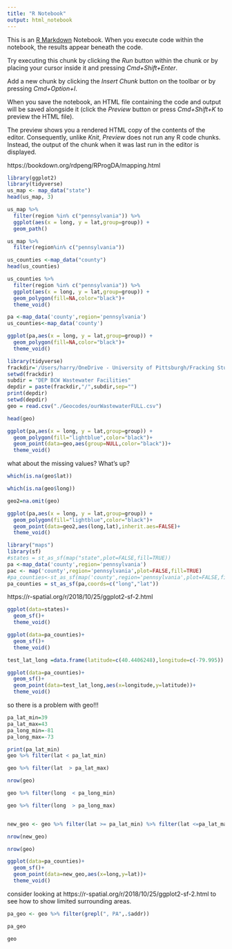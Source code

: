 ```yaml
---
title: "R Notebook"
output: html_notebook
---
```


This is an [R Markdown](http://rmarkdown.rstudio.com) Notebook. When you execute code within the notebook, the results appear beneath the code. 

Try executing this chunk by clicking the *Run* button within the chunk or by placing your cursor inside it and pressing *Cmd+Shift+Enter*. 


Add a new chunk by clicking the *Insert Chunk* button on the toolbar or by pressing *Cmd+Option+I*.

When you save the notebook, an HTML file containing the code and output will be saved alongside it (click the *Preview* button or press *Cmd+Shift+K* to preview the HTML file). 

The preview shows you a rendered HTML copy of the contents of the editor. Consequently, unlike *Knit*, *Preview* does not run any R code chunks. Instead, the output of the chunk when it was last run in the editor is displayed.

https://bookdown.org/rdpeng/RProgDA/mapping.html
```r
library(ggplot2)
library(tidyverse)
us_map <- map_data("state")
head(us_map, 3)
```

```r
us_map %>% 
  filter(region %in% c("pennsylvania")) %>%
  ggplot(aes(x = long, y = lat,group=group)) +
  geom_path()
```
```r
us_map %>% 
  filter(region%in% c("pennsylvania"))
```
```r
us_counties <-map_data("county")
head(us_counties)
```
```r
us_counties %>% 
  filter(region %in% c("pennsylvania")) %>%
  ggplot(aes(x = long, y = lat,group=group)) +
  geom_polygon(fill=NA,color="black")+
  theme_void()
```
```r
pa <-map_data('county',region='pennsylvania')
us_counties<-map_data('county')
```

```r
ggplot(pa,aes(x = long, y = lat,group=group)) +
  geom_polygon(fill=NA,color="black")+
  theme_void()
```
```r
library(tidyverse)
frackdir='/Users/harry/OneDrive - University of Pittsburgh/Fracking Study Data'
setwd(frackdir)
subdir = "DEP BCW Wastewater Facilities"
depdir = paste(frackdir,"/",subdir,sep="")
print(depdir)
setwd(depdir)
geo = read.csv("./Geocodes/ourWastewaterFULL.csv")
```

```r
head(geo)
```
```r
ggplot(pa,aes(x = long, y = lat,group=group)) +
  geom_polygon(fill="lightblue",color="black")+
  geom_point(data=geo,aes(group=NULL,color="black"))+
  theme_void()
```

what about the missing values? What's up?
```r
which(is.na(geo$lat))
```

```r
which(is.na(geo$long))
```
```r
geo2=na.omit(geo)
```
```r
ggplot(pa,aes(x = long, y = lat,group=group)) +
  geom_polygon(fill="lightblue",color="black")+
  geom_point(data=geo2,aes(long,lat),inherit.aes=FALSE)+
  theme_void()
```
```r
library("maps")
library(sf)
#states = st_as_sf(map("state",plot=FALSE,fill=TRUE))
pa <-map_data('county',region='pennsylvania')
pac <- map('county',region='pennsylvania',plot=FALSE,fill=TRUE)
#pa_counties<-st_as_sf(map('county',region='pennsylvania',plot=FALSE,fill=TRUE))
pa_counties = st_as_sf(pa,coords=c("long","lat"))
```
https://r-spatial.org/r/2018/10/25/ggplot2-sf-2.html
```r
ggplot(data=states)+
  geom_sf()+
  theme_void()
```
```r
ggplot(data=pa_counties)+
  geom_sf()+
  theme_void()
```
```r
test_lat_long =data.frame(latitude=c(40.4406248),longitude=c(-79.995))
```
```r
ggplot(data=pa_counties)+
  geom_sf()+
  geom_point(data=test_lat_long,aes(x=longitude,y=latitude))+
  theme_void()
```
so there is a problem with geo!!!
```r
pa_lat_min=39
pa_lat_max=43
pa_long_min=-81
pa_long_max=-73
```
```r
print(pa_lat_min)
geo %>% filter(lat < pa_lat_min)
```
```r
geo %>% filter(lat  > pa_lat_max)
```
```r
nrow(geo)
```
```r
geo %>% filter(long  < pa_long_min)
```
```r
geo %>% filter(long  > pa_long_max)
```

```r
```


```r
new_geo <- geo %>% filter(lat >= pa_lat_min) %>% filter(lat <=pa_lat_max) %>% filter(long >=pa_long_min) %>% filter(long <=pa_long_max)
```
```r
nrow(new_geo)
```

```r
nrow(geo)
```
```r
ggplot(data=pa_counties)+
  geom_sf()+
  geom_point(data=new_geo,aes(x=long,y=lat))+
  theme_void()
```
consider looking at https://r-spatial.org/r/2018/10/25/ggplot2-sf-2.html to see how to show limited surrounding areas.
```r
pa_geo <- geo %>% filter(grepl(", PA",.$addr))
```
```r
pa_geo
```
```r
geo
```

